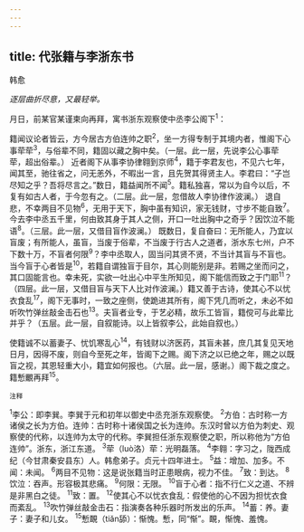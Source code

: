 ```yaml
---
---
---
```

title: 代张籍与李浙东书
---



韩愈

*逐层曲折尽意，又最轻举。*

月日，前某官某谨柬向再拜，寓书浙东观察使中丞李公阁下<sup>1</sup>：

籍闻议论者皆云，方今居古方伯连帅之职<sup>2</sup>，坐一方得专制于其境内者，惟阁下心事荦荦<sup>3</sup>，与俗辈不同，籍固以藏之胸中矣。（一层。此一层，先说李公心事荦荦，超出俗辈。）
近者阁下从事李协律翱到京师<sup>4</sup>，籍于李君友也，不见六七年，闻其至，驰往省之，问无恙外，不暇出一言，且先贺其得贤主人。李君曰：“子岂尽知之乎？吾将尽言之。”数日，籍益闻所不闻<sup>5</sup>。籍私独喜，常以为自今以后，不复有如古人者，于今忽有之。（二层。此一层，忽借故人李协律作波澜。）
退自悲，不幸两目不见物<sup>6</sup>，无用于天下，胸中虽有知识，家无钱财，寸步不能自致<sup>7</sup>。今去李中丞五千里，何由致其身于其人之侧，开口一吐出胸中之奇乎？因饮泣不能语<sup>8</sup>。（三层。此一层，又借目盲作波澜。）
既数日，复自奋曰：无所能人，乃宜以盲废；有所能人，虽盲，当废于俗辈，不当废于行古人之道者，浙水东七州，户不下数十万，不盲者何限<sup>9</sup>？李中丞取人，固当问其贤不贤，不当计其盲与不盲也。当今盲于心者皆是<sup>10</sup>，若籍自谓独盲于目尔，其心则能别是非。若赐之坐而问之，其口固能言也。幸未死，实欲一吐出心中平生所知见，阁下能信而致之于门耶<sup>11</sup>？（四层。此一层，又借目盲与天下人比对作波澜。）籍又善于古诗，使其心不以忧衣食乱<sup>17</sup>，阁下无事时，一致之座侧，使跪进其所有，阁下凭几而听之，未必不如听吹竹弹丝敲金击石也<sup>13</sup>。夫盲者业专，于艺必精，故乐工皆盲，籍傥可与此辈比并乎？（五层。此一层，自叙能诗。以上皆叙李公，此始自叙也。）

使籍诚不以蓄妻子、忧饥寒乱心<sup>14</sup>，有钱财以济医药，其盲未甚，庶几其复见天地日月，因得不废，则自今至死之年，皆阁下之赐。阁下济之以已绝之年，赐之以既盲之视，其恩轻重大小，籍宜如何报也。（六层。此一层，感谢。）阁下裁之度之。
籍慙覼再拜<sup>15</sup>。

<sup>注释</sup>

<sup>1</sup>李公：即李巽。李巽于元和初年以御史中丞充浙东观察使。
<sup>2</sup>方伯：古时称一方诸侯之长为方伯。连帅：古时称十诸侯国之长为连帅。东汉时曾以方伯为刺史、观察使的代称，以连帅为太守的代称。李巽担任浙东观察使之职，所以称他为“方伯连帅”。浙东，浙江东道。
<sup>3</sup>荦（luò洛）荦：光明磊落。
<sup>4</sup>李翱：字习之，陇西成纪（今甘肃秦安县东）人。韩愈弟子。贞元十四年进士。
<sup>5</sup>益：增加、加多。不闻：未闻。
<sup>6</sup>两目不见物：这是说张籍当时正患眼病，视力不佳。
<sup>7</sup>致：到达。
<sup>8</sup>饮泣：吞声。形容极其悲痛。
<sup>9</sup>何限：无限。
<sup>10</sup>盲于心者：指不行仁义之道、不辨是非黑白之徒。
<sup>11</sup>致：置。
<sup>12</sup>使其心不以忧衣食乱：假使他的心不因为担忧衣食而紊乱。
<sup>13</sup>吹竹弹丝敲金击石：指演奏各种乐器时所发出的乐声。
<sup>14</sup>蓄：养。妻子：妻子和儿女。
<sup>15</sup>慙靦（tiǎn舔）：惭愧。慙，同“惭”。靦，惭愧、羞愧。